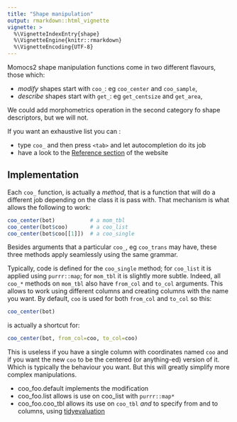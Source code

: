 ```yaml
---
title: "Shape manipulation"
output: rmarkdown::html_vignette
vignette: >
  %\VignetteIndexEntry{shape}
  %\VignetteEngine{knitr::rmarkdown}
  %\VignetteEncoding{UTF-8}
---
```


Momocs2 shape manipulation functions come in two different flavours, those which: 

* _modify_ shapes start with `coo_`: eg `coo_center` and `coo_sample`, 
* _describe_ shapes start with `get_`: eg `get_centsize` and `get_area`,  

We could add morphometrics operation in the second category fo shape descriptors, but we will not.

If you want an exhaustive list you can :

* type `coo_` and then press `<tab>` and let autocompletion do its job
* have a look to the [Reference section](https://momx.github.io/Momocs2/reference) of the website

## Implementation
Each `coo_` function, is actually a _method_, that is a function that will do a different job depending on the class it is pass with. That mechanism is what allows the following to work:

```r
coo_center(bot)           # a mom_tbl
coo_center(bot$coo)       # a coo_list
coo_center(bot$coo[[1]])  # a coo_single
```

Besides arguments that a particular `coo_`, eg `coo_trans` may have, these three methods apply seamlessly using the same grammar. 

Typically, code is defined for the `coo_single` method; for `coo_list` it is applied using `purrr::map`; for `mom_tbl` it is slightly more subtle. Indeed, all `coo_*` methods on `mom_tbl` also have `from_col` and `to_col` arguments. This allows to work using different columns and creating columns with the name you want. By default, `coo` is used for both `from_col` and `to_col` so this:

```r
coo_center(bot)
```

is actually a shortcut for:

```r
coo_center(bot, from_col=coo, to_col=coo)
```

This is useless if you have a single column with coordinates named `coo` and if you want the new `coo` to be the centered (or anything-ed) version of it. Which is typically the behaviour you want. But this will greatly simplify more complex manipulations.




* coo_foo.default implements the modification
* coo_foo.list allows is use on coo_list with `purrr::map*`
* coo_foo.coo_tbl allows its use on `coo_tbl` _and_ to specify from and to columns, using [tidyevaluation](https://tidyeval.tidyverse.org/)
